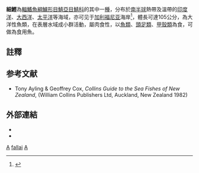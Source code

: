{{Speciesbox 
| taxon = Allothunnus fallai 
| image =Gafal u0.gif 
| status = LC
| status_system = IUCN3.1
| authority = [[Serventy|Serventy]], 1948
| synonyms =  *''Gasterochisma fallai''<br /><small>Serventy, 1948</small>
}}
'''細鰹'''為[[輻鰭魚綱|輻鰭魚綱]][[鱸形目|鱸形目]][[鯖亞目|鯖亞目]][[鯖科|鯖科]]的其中一[[種|種]]，分布於[[南半球|南半球]]熱帶及溫帶的[[印度洋|印度洋]]、[[大西洋|大西洋]]、[[太平洋|太平洋]]等海域，亦可见于[[加利福尼亚|加利福尼亚]]海岸<ref name=":0">{{FishBase|genus=Allothunnus|species=fallai}}</ref>，體長可達105公分，為大洋性魚類，在表層水域成小群活動，屬肉食性，以[[魚類|魚類]]、[[頭足類|頭足類]]、[[甲殼類|甲殼類]]為食，可做為食用魚。

==註釋==
{{reflist}}

== 参考文献 ==
{{refbegin}}
* Tony Ayling & Geoffrey Cox, ''Collins Guide to the Sea Fishes of New Zealand'',  (William Collins Publishers Ltd, Auckland, New Zealand 1982) {{ISBN|0-00-216987-8}}
{{refend}}

==外部連結== 
{{wikispecies-inline|Allothunnus fallai|細鰹}}
{{Wikispecies|Allothunnus}}
* {{ITIS |id=172460 |taxon=Allothunnus fallai |accessdate=6 June 2006}}
* {{FishBase | genus = Allothunnus | species = fallai | month = April | year = 2006}}

{{Tuna|state=autocollapse}}
{{Taxonbar|from=Q18960418}}

[[Category:食用魚|A]]
[[Category:細鰹屬|fallai]]
[[Category:1948年描述的鱼类|A]]

{{鱸形目小作品}}